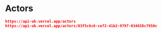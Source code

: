 # Actors

```json
https://api-ub.vercel.app/actors
https://api-ub.vercel.app/actors/03f5c6c6-ce72-41b2-9797-034658c7950c
```
  
